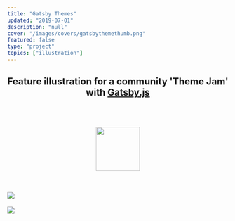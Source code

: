 ```yaml
---
title: "Gatsby Themes"
updated: "2019-07-01"
description: "null"
cover: "/images/covers/gatsbythemethumb.png"
featured: false
type: "project"
topics: ["illustration"]
---
```


<BasicImage src="https://res.cloudinary.com/dg3gyk0gu/image/upload/c_scale,w_1800/v1589143413/maggieappleton.com/gatsby-themes/banne.png" />

<Center>

## Feature illustration for a community 'Theme Jam' with <a noTip href="https://www.gatsbyjs.org/">Gatsby.js</a>

<br />
<br />

<img
    width="100px"
    src="https://res.cloudinary.com/dg3gyk0gu/image/upload/c_scale,w_80/v1589143408/maggieappleton.com/gatsby-themes/Gatsby_Monogram.png"
/>

</Center>

<br />
<br />

<FullWidthBackground bgcolour="linear-gradient(#9950C3, #6A37A7)" >

<img src="https://res.cloudinary.com/dg3gyk0gu/image/upload/c_scale,w_600/v1589143411/maggieappleton.com/gatsby-themes/final.png" />

</FullWidthBackground>

<br />
<br />

<img src="https://res.cloudinary.com/dg3gyk0gu/image/upload/c_scale,w_1000/v1589143416/maggieappleton.com/gatsby-themes/ThemeJamSite.png" />
